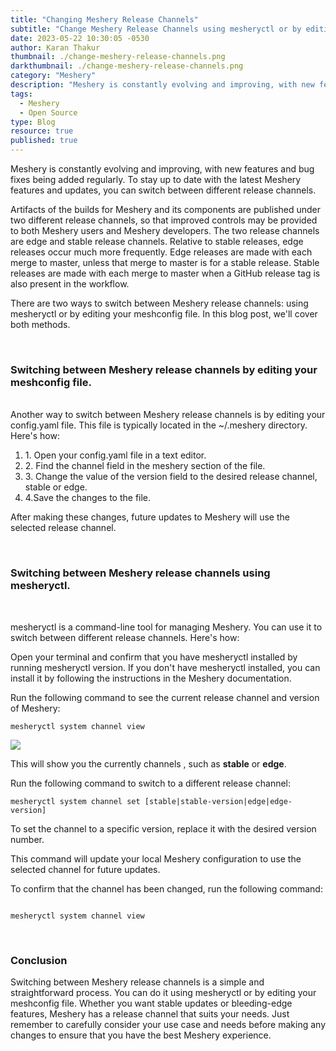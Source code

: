 ```yaml
---
title: "Changing Meshery Release Channels"
subtitle: "Change Meshery Release Channels using mesheryctl or by editing your meshconfig file."
date: 2023-05-22 10:30:05 -0530
author: Karan Thakur
thumbnail: ./change-meshery-release-channels.png
darkthumbnail: ./change-meshery-release-channels.png
category: "Meshery"
description: "Meshery is constantly evolving and improving, with new features and bug fixes being added regularly. To stay up to date with the latest Meshery features and updates, you can switch between different release channels."
tags:
  - Meshery
  - Open Source
type: Blog
resource: true
published: true
---
```



<BlogWrapper>

<p>
  Meshery is constantly evolving and improving, with new features and bug fixes
  being added regularly. To stay up to date with the latest Meshery features and
  updates, you can switch between different release channels.
</p>
<p>
Artifacts of the builds for Meshery and its components are published under two different release channels, so that improved controls may be provided to both Meshery users and Meshery developers. The two release channels are edge and stable release channels.
Relative to stable releases, edge releases occur much more frequently. Edge releases are made with each merge to master, unless that merge to master is for a stable release. Stable releases are made with each merge to master when a GitHub release tag is also present in the workflow.
</p>
<p>
  There are two ways to switch between Meshery release channels: using
  mesheryctl or by editing your meshconfig file. In this blog post, we'll cover
  both methods.
</p>

<br/>
<h3>
  Switching between Meshery release channels by editing your meshconfig
  file.
</h3>

<br/>
Another way to switch between Meshery release channels is by editing your config.yaml file. This file is typically located in the ~/.meshery directory. Here's how:

<ol>
<li>
  1. Open your config.yaml file in a text editor.</li>

<li>
  2. Find the channel field in the meshery section of the file.</li>

<li>
  3. Change the value of the version field to the desired release channel, stable
  or edge.
</li>

<li>
  4.Save the changes to the file.</li>
</ol>
<p>After making these changes, future updates to Meshery will use the selected release channel.</p>

<br/>
<h3>Switching between Meshery release channels using mesheryctl.</h3>
<br/>

<p>
  mesheryctl is a command-line tool for managing Meshery. You can use it to switch between different release channels. Here's how:</p>
<p>
  Open your terminal and confirm that you have mesheryctl installed by running  mesheryctl version. If you don't have mesheryctl installed, you can install it by following the instructions in the Meshery documentation.
</p>

<p>
  Run the following command to see the current release channel and version of
  Meshery:
</p>

<pre><code class="language-bash">mesheryctl system channel view</code>
</pre>
<img src={MesheryVersion} className="image-center-no-shadow" /> 

<p>
  This will show you the currently channels , such as <b>stable</b> or <b>edge</b>.
</p>

<p>Run the following command to switch to a different release channel:</p>
<pre><code class="language-bash">mesheryctl system channel set [stable|stable-version|edge|edge-version]
</code></pre>

To set the channel to a specific version, replace it with the desired version number. 


<p>
  This command will update your local Meshery configuration to use the selected
  channel for future updates.
</p>
<p>
  To confirm that the channel has been changed, run the following command:
</p>
<pre><code class="language-bash">
mesheryctl system channel view
</code></pre>
<br/>
<h3>Conclusion </h3>

<p>
  Switching between Meshery release channels is a simple and straightforward
  process. You can do it using mesheryctl or by editing your meshconfig file.
  Whether you want stable updates or bleeding-edge features, Meshery has a
  release channel that suits your needs. Just remember to carefully consider
  your use case and needs before making any changes to ensure that you have the
  best Meshery experience.
</p>


</BlogWrapper>
